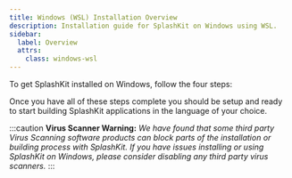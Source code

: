 ```yaml
---
title: Windows (WSL) Installation Overview
description: Installation guide for SplashKit on Windows using WSL.
sidebar:
  label: Overview
  attrs:
    class: windows-wsl
---
```

To get SplashKit installed on Windows, follow the four steps:


<CardGrid>
  <LinkCard
  title="Install WSL and Command Line Tools"
  description="Step 1"
  href="/installation/windows-wsl/step-1/"
  />
  <LinkCard
  title="Install SplashKit"
  description="Step 2"
  href="/installation/windows-wsl/step-2/"
  />
  <LinkCard
  title="Install Visual Studio Code"
  description="Step 3"
  href="/installation/windows-wsl/step-3/"
  />
  <LinkCard
  title="Install Language Specific Tools"
  description="Step 4"
  href="/installation/windows-wsl/step-4/"
  />
</CardGrid >

Once you have all of these steps complete you should be setup and ready to
start building SplashKit applications in the language of your choice.

  :::caution
**Virus Scanner Warning:**
  *We have found that some third party Virus Scanning software products can block
  parts of the installation or building process with SplashKit. If you have
  issues installing or using SplashKit on Windows, please consider disabling
  any third party virus scanners.*
  :::
